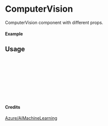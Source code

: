 
<Meta of={ComputerVision} title="Azure/AiMachineLearning/ComputerVision" />

# ComputerVision

ComputerVision component with different props.

#### Example

<Canvas of={ComputerVision.Primary} />

## Usage

```ts
import { ComputerVision } from "yadl-ui";

const Example = () => {
  return (
      <ComputerVision />
  );
};

export default Example;
```

#### Credits
[Azure/AiMachineLearning](https://learn.microsoft.com/en-us/azure/architecture/icons/)
